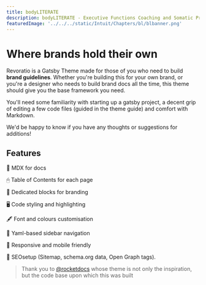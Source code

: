 ```yaml
---
title: bodyLITERATE
description: bodyLITERATE - Executive Functions Coaching and Somatic Practices. 
featuredImage: '../../../static/Intuit/Chapters/bl/blbanner.png'
---
```


# Where brands hold their own

Revoratio is a Gatsby Theme made for those of you who need to build **brand guidelines**. Whether you're building this for your own brand, or you're a designer who needs to build brand docs all the time, this theme should give you the base framework you need. 

You'll need some familiarity with starting up a gatsby project, a decent grip of editing a few code files (guided in the theme guide) and comfort with Markdown. 

We'd be happy to know if you have any thoughts or suggestions for additions!

## Features

📝 MDX for docs

🖱 Table of Contents for each page

🎨 Dedicated blocks for branding

🖥 Code styling and highlighting

🖋 Font and colours customisation

🚩 Yaml-based sidebar navigation

📱 Responsive and mobile friendly

🔎 SEOsetup (Sitemap, schema.org data, Open Graph tags).


> Thank you to [@rocketdocs](https://rocketdocs.netlify.app) whose theme is not only the inspiration, but the code base upon which this was built